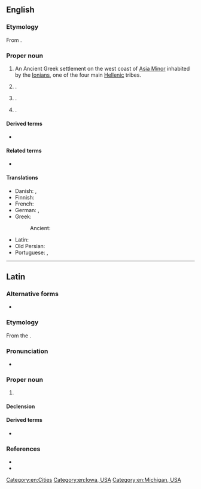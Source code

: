 {{also|Iónia|Iônia}}
==English==
{{wikipedia}}

===Etymology===
From {{etyl|grc|en}} {{m|grc|Ἰωνία}}.

===Proper noun===
{{en-proper noun}}

# {{lb|en|historical}} An Ancient Greek settlement on the west coast of [[Asia Minor]] inhabited by the [[Ionian]]s, one of the four main [[Hellenic]] tribes.
# {{place|en|city|s/Iowa}}.
# {{place|en|city|s/Michigan|;|county seat|co/Ionia County}}.
# {{place|en|village|s/Missouri}}.

====Derived terms====
* {{l|en|Ionia County}}

====Related terms====
* {{l|en|Ion}}

====Translations====
{{trans-top|(historical) Ancient Greek settlement in Asia Minor}}
* Danish: {{t|da|Jonien}}, {{t|da|Ionien}}
* Finnish: {{t|fi|Joonia}}
* French: {{t+|fr|Ionie|f}}
* German: {{t|de|Jonien}}, {{t|de|Ionien}}
* Greek: {{t+|el|Ιωνία|f}}
*: Ancient: {{t|grc|Ἰωνία|f|sc=polytonic}}
{{trans-mid}}
* Latin: {{t|la|Iōnia|f}}
* Old Persian: {{t|peo|𐎹𐎢𐎴|tr=Yauna|sc=Xpeo}}
* Portuguese: {{t|pt|Iónia|f}} {{qualifier|Portugal}}, {{t|pt|Iônia|f}} {{qualifier|Brazil}}
{{trans-bottom}}

[[Category:en:Cities]]
[[Category:en:Iowa, USA]]
[[Category:en:Michigan, USA]]

----

==Latin==

===Alternative forms===
* {{l|la|Jonia}}

===Etymology===
From the {{der|la|grc|Ἰωνία}}.

===Pronunciation===
* {{la-IPA|I.ōnia}}

===Proper noun===
{{la-proper noun|Iōnia<1.loc>}}

# {{place|la|region|r/Asia Minor|t1=Ionia}}

====Declension====
{{la-ndecl|Iōnia<1.loc>}}

====Derived terms====
* {{l|la|Iōnēnsis}} {{qualifier|New Latin}}

===References===
* {{R:L&S}}
* {{R:OLD|1|Ĭōnia|964/2}}

{{topics|la|Place names}}